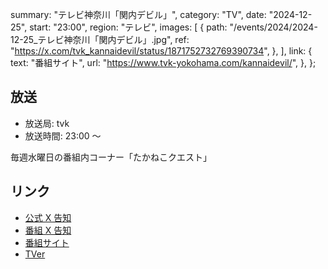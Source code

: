   summary: "テレビ神奈川「関内デビル」",
  category: "TV",
  date: "2024-12-25",
  start: "23:00",
  region: "テレビ",
  images: [
    {
      path: "/events/2024/2024-12-25_テレビ神奈川「関内デビル」.jpg",
      ref: "https://x.com/tvk_kannaidevil/status/1871752732769390734",
    },
  ],
  link: {
    text: "番組サイト",
    url: "https://www.tvk-yokohama.com/kannaidevil/",
  },
};

## 放送

- 放送局: tvk
- 放送時間: 23:00 〜

毎週水曜日の番組内コーナー「たかねこクエスト」

## リンク

- [公式 X 告知](https://x.com/takanenofficial/status/1871927630435320196)
- [番組 X 告知](https://x.com/tvk_kannaidevil/status/1871752732769390734)
- [番組サイト](https://www.tvk-yokohama.com/kannaidevil/)
- [TVer](https://tver.jp/series/srehapgls0)
